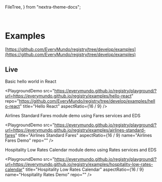 ---
---

  FileTree,
} from "nextra-theme-docs";

<br />

# Examples

[https://github.com/EveryMundo/registry/tree/develop/examples](https://github.com/EveryMundo/registry/tree/develop/examples)

<FileTree>
  <FileTree.Folder name="examples/">
    <FileTree.Folder name="hello-plain-js/" />
    <FileTree.Folder name="hello-react/" />
    <FileTree.Folder name="hello-angular/" />
    <FileTree.Folder name="hello-svelte/" />
    <FileTree.Folder name="hello-vue/" />
    <FileTree.Folder name="react-with-services/" />
    <FileTree.Folder name="react-with-settings/" />
    <FileTree.Folder name="react-with-styles-css-modules/" />
    <FileTree.Folder name="react-with-styles-custom-service/" />
    <FileTree.Folder name="react-with-styles-custom-template/" />
    <FileTree.Folder name="react-with-styles-emotion-js/" />
    <FileTree.Folder name="react-with-styles-linaria/" />
    <FileTree.Folder name="react-with-styles-tailwind/" />
    <FileTree.Folder name=".../" />
  </FileTree.Folder>
</FileTree>

## Live

Basic hello world in React

<PlaygroundDemo
  src="https://everymundo.github.io/registry/playground/?url=https://everymundo.github.io/registry/examples/hello-react"
  repo="https://github.com/EveryMundo/registry/tree/develop/examples/hello-react"
  title="Hello React"
  aspectRatio={16 / 9}
/>

Airlines Standard Fares module demo using Fares services and EDS

<PlaygroundDemo
  src="https://everymundo.github.io/registry/playground/?url=https://everymundo.github.io/registry/examples/airlines-standard-fares"
  title="Airlines Standard Fares"
  aspectRatio={16 / 9}
  name="Airlines Fares Demo"
  repo=""
/>

Hospitality Low Rates Calendar module demo using Rates services and EDS

<PlaygroundDemo
  src="https://everymundo.github.io/registry/playground/?url=https://everymundo.github.io/registry/examples/hospitality-low-rates-calendar"
  title="Hospitality Low Rates Calendar"
  aspectRatio={16 / 9}
  name="Hospitality Rates Demo"
  repo=""
/>
